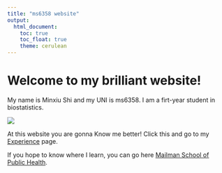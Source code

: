 ```yaml
---
title: "ms6358 website"
output: 
  html_document:
    toc: true
    toc_float: true
    theme: cerulean
---
```


# Welcome to  my brilliant website!

My name is Minxiu Shi and my UNI is ms6358. I am a firt-year student in biostatistics.

![](https://i.makeagif.com/media/9-05-2015/3jhjWn.gif)


At this website you are gonna Know me better! Click this and go to my [Experience](experience.html) page.

If you hope to know where I learn, you can go here [Mailman School of Public Health](https://www.publichealth.columbia.edu/).



